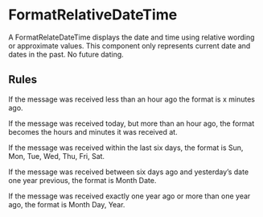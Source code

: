 
<Meta title="Components/Utilities/FormatRelativeDateTime/Docs" />

# FormatRelativeDateTime

A FormatRelateDateTime displays the date and time using relative wording or
approximate values. This component only represents current date and dates in the
past. No future dating.

## Rules

If the message was received less than an hour ago the format is x minutes ago.

If the message was received today, but more than an hour ago, the format becomes
the hours and minutes it was received at.

If the message was received within the last six days, the format is Sun, Mon,
Tue, Wed, Thu, Fri, Sat.

If the message was received between six days ago and yesterday’s date one year
previous, the format is Month Date.

If the message was received exactly one year ago or more than one year ago, the
format is Month Day, Year.
